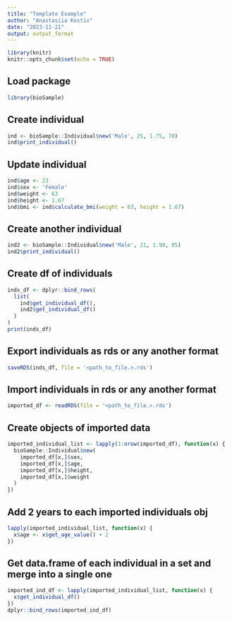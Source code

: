 ```yaml
---
title: "Template Example"
author: "Anastasiia Kostiv"
date: "2023-11-21"
output: output_format
---
```


```r
library(knitr)
knitr::opts_chunk$set(echo = TRUE)
```

## Load package
```r
library(bioSample)
```

## Create individual
```r
ind <- bioSample::Individual$new('Male', 25, 1.75, 70)
ind$print_individual()
```

## Update individual
```r
ind$age <- 23
ind$sex <- 'Female'
ind$weight <- 63
ind$height <- 1.67
ind$bmi <- ind$calculate_bmi(weight = 63, height = 1.67)
```

## Create another individual
```r
ind2 <- bioSample::Individual$new('Male', 21, 1.90, 85)
ind2$print_individual()
```

## Create df of individuals
```r
inds_df <- dplyr::bind_rows(
  list(
    ind$get_individual_df(),
    ind2$get_individual_df()
  )
)
print(inds_df)
```

## Export individuals as rds or any another format
```r
saveRDS(inds_df, file = '<path_to_file.>.rds')
```

## Import individuals in rds or any another format
```r
imported_df <- readRDS(file = '<path_to_file.>.rds')
```

## Create objects of imported data
```r
imported_individual_list <- lapply(1:nrow(imported_df), function(x) {
  bioSample::Individual$new(
    imported_df[x,]$sex, 
    imported_df[x,]$age, 
    imported_df[x,]$height, 
    imported_df[x,]$weight
  )
})
```

## Add 2 years to each imported individuals obj 
```r
lapply(imported_individual_list, function(x) {
  x$age <- x$get_age_value() + 2
})
```

## Get data.frame of each individual in a set and merge into a single one
```r
imported_ind_df <- lapply(imported_individual_list, function(x) {
  x$get_individual_df()
})
dplyr::bind_rows(imported_ind_df)
```
